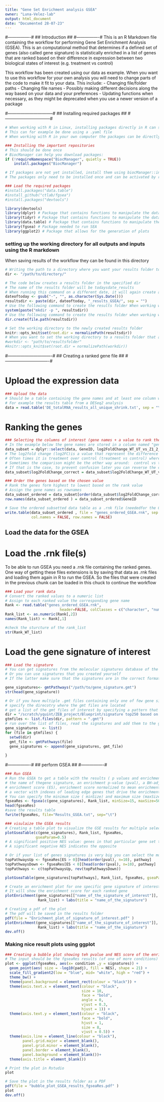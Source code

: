 ```yaml
---
title: "Gene Set Enrichment analysis GSEA"
owner: "Luna-Velez-lab"
output: html_document
date: "Documented 28-07-23"
---
```

#----------------#
## Introduction ##
#----------------#
This is an R Markdown file containing the workflow for performing Gene Set Enrichment Analysis (GSEA). This is an computational method that determines if a defined set of genes (also called gene signature) is statistically enriched in a list of genes that are ranked based on their difference in expression between two biological states of interest (e.g. treatment vs control)

This workflow has been created using our data as example. When you want to use this workflow for your own analysis you will need to change parts of the code to make it fit to your data.
This include: 
- Changing file/folder paths 
- Changing file names 
- Possibly making different decisions along the way based on your data and your preferences 
- Updating functions when necessary, as they might be deprecated when you use a newer version of a package

#--------------------------------#
## Installing required packages ##
#--------------------------------#

```r
# When working with R in Linux, installing packages directly in R can sometimes cause problems. To work around this you can install the required packages in the environment you are running R in
# This can for example be done using a .yaml file
# When working with R in your own computer the packages can be directly installed in R using the code below

### Installing the important repositories
# This should be done once 
# BiocManager can help you download packages:
if (!requireNamespace("BiocManager", quietly = TRUE))
    install.packages("BiocManager")

# If packages are not yet installed, install them using biocManager::install () or install.packages()
# The packages only need to be installed once and can be activated by running the library function

### Load the required packages 
#install.packages("data.table")
#install_github("ctlab/fgsea")
#install.packages("devtools")

library(devtools)
library(dplyr) # Package that contains functions to manipulate the data tables 
library(tidyr) # Package that contains functions to manipulate the data tables
library(data.table) # Package that contains functions to manipulate the data tables
library(fgsea) # Package needed to run SEA 
library(ggplot2) # Package that allows for the generation of plots 

```

### setting up the working directory for all outputs and inputs using the R markdown
When saving results of the workflow they can be found in this directory 
```r
# Writing the path to a directory where you want your results folder to be placed in
dir <- "/path/to/directory/"

# The code below creates a results folder in the specified dir 
# The name of the results folder will be todaysdate_results
# When running this command on a different date, it will again create a new folder
dateoftoday <- gsub("-", "", as.character(Sys.Date()))
resultsdir <- paste(dir, dateoftoday, "_results_GSEA/", sep = "")
# Use the following command to create the results folder When working with R in linux
system(paste("mkdir -p ", resultsdir))
# Use the following command to create the results folder when working with R in your computer
dir.create(file.path(resultsdir))

```


```r
# Set the working directory to the newly created results folder  
knitr::opts_knit$set(root.dir = normalizePath(resultsdir))
# When you want to set the working directory to a results folder that already exists
#workdir <- "path/to/resultsfolder"
#knitr::opts_knit$set(root.dir = normalizePath(workdir))
```

#-------------------------------#
## Creating a ranked gene file ##
#-------------------------------#

# Upload the expression data
```r

### Upload the data
# Should be a table containing the gene names and at least one column with corresponding values that can be used to rank them 
# For example the results table from a DESeq2 analysis
data = read.table('DE_totalRNA_results_all_unique_shrink.txt', sep = "\t", stringsAsFactors = F, header = TRUE)

```

# Ranking the genes
```r
### Selecting the columns of interest (gene names + a value to rank them by)
# In the example below the gene names are stored in a column named "geneID" and the ranked value that are used are the log2foldchange values for a comparison of interest stored in a column named log2FoldChange_WT_UT_vs_Z1_2_24h 
data_subset = dplyr::select(data, GeneID, log2FoldChange_WT_UT_vs_Z1_2_24h)
# The log2fold change (log2FC)is a value that represent the difference in expression between two biological states (one over the other)
# Often times it is treatment over control (treatment vs control) where a positive log2fC means that the gene is expressed higher in treatment compared to control and a negative log2FC means it is lower expressed in the treatment compared to the control
# Sometimes the comparison might be the other way around:  control vs treatment
# If that is the case, to prevent confusion later you can reverse the comparison (to treatment vs control) by multiplying the lo2fc values by -1 
data_subset$log2FoldChange_correct = data_subset$log2FoldChange_WT_UT_vs_Z1_2_24h*-1

### Order the genes based on the chosen value 
# Rank the genes form highest to lowest based on the rank value
# Assign the gene names as rownames
data_subset_ordered = data_subset[order(data_subset$log2FoldChange_correct, decreasing = TRUE),]
row.names(data_subset_ordered ) = data_subset_ordered$GeneID

# Save the ordered subsetted data table as a .rnk file (neededfor the GSEA)
write.table(data_subset_ordered , file = "genes_ordered_GSEA.rnk", sep = "\t",
            col.names = FALSE, row.names = FALSE)

```


## Load the data for the GSEA ##

# Load the .rnk file(s)
To be able to run GSEA you need a .rnk file containing the ranked genes. One way of getting these files extensions is by saving that data as .rnk files and loading them again in R to run the GSEA. So the files that were created in the previous chunk can be loaded in this chuck to continue the workflow
```r
### Load your rank data 
# Convert the ranked values to a numeric list
# Assign to each ranked value the corresponding gene name
Rank <- read.table("genes_ordered_GSEA.rnk",
                         header=FALSE, colClasses = c("character", "numeric"))
Rank_list <- as.numeric(Rank[,2])
names(Rank_list) <- Rank[,1]

#check the sturcture of the rank_list
str(Rank_WT_list)

```

# Load the gene signature of interest 
```r
### Load the signature
# You can get signatures from the molecular signatures database of the Broad institute : <https://www.gsea-msigdb.org/gsea/msigdb/index.jspeither> 
# Or you can use signatures that you created yourself 
# If the latter make sure that the signatures are in the correct format see <https://docs.gsea-msigdb.org/#GSEA/Data_Formats/>

gene_signatures<- gmtPathways("/path/to/gene_signature.gmt")
str(head(gene_signature))

# Or if you have multiple .gmt files containing only one of few gene signature(s), you can combined them to allow GSEA for all of them at the same time 
# specify the direcotry where the gmt files are located
# get a list of the gmt files of interest by specifying a pattern that is resent in the file names of all those files
dir = "/scratch/yquint/ZEB_project/Blueprint/signature top250 based on TPMs for each cell type/"
gtmfiles <- list.files(dir, pattern = ".gmt")
# run over the list of files, read the signatures and add them to the gtm_list
gene_signatures  <- list()
for (file in gtmfiles) {
  setwd(dir)
  gmt_file <- gmtPathways(file)
  gene_signatures <- append(gene_signatures, gmt_file)
  
}

```

#----------------#
## perform GSEA ##
#----------------#

```r
### Run GSEA
# Run the GSEA to get a table with the results ( p values and enrichment scores) for each gene signature containing:
# the name of thegene signature, an enrichment p-value (pval), a BH-adjusted p-value (padj), the expected error for the standard deviation of the P-value logarithm (log2err),
# enrichment score (ES), enrichment score normalized to mean enrichment of random samples of the same size (NES), size of the pathway after removing genes not present in the ranked gene list (size) and 
# a vector with indexes of leading edge genes that drive the enrichment
# You can specify the minimum size ( minSize) and maximum size (maxSize) for a gene signature to be included for GSEA
fgseaRes <- fgsea(c(gene_signatures), Rank_list, minSize=15, maxSize=500, eps = 0.0)
head(fgseaRes)
#save the results table 
fwrite(fgseaRes, file="Results_GSEA.txt", sep="\t")

### visulaize the GSEA results 
# Creating a table plot to visualize the GSE results for multiple selected pathways
plotGseaTable(c(gene_signatures), Rank_list, fgseaRes, 
              gseaParam=0.5)
# A significant positive NES value: genes in that particular gene set tend to appear in the top of the the ranked gene list (= upregulated genes)
# A significant negative NES indicates the opposite 

# Or if your list of genes signatures is very big you can select the most significantly enriched signatures among the upregulated and downregulated genes to be plotted
topPathwaysUp <- fgseaRes[ES > 0][head(order(pval), n=10), pathway]
topPathwaysDown <- fgseaRes[ES < 0][head(order(pval), n=10), pathway]
topPathways <- c(topPathwaysUp, rev(topPathwaysDown))

plotGseaTable(gene_signatures[topPathways], Rank_list, fgseaRes, gseaParam=0.5)

# Create an enrichment plot for one specific gene signature of interest 
# It will show the enrichment score for each ranked gene
plotEnrichment(gene_signatures[["name_of_the_signature_of_interest"]],
               Rank_list) + labs(title = "name_of_the_signature")

# Creating a pdf of the plot
# The pdf will be saved in the results folder
pdf(file = "Enrichment_plot_of_signature_of_interest.pdf" )
plotEnrichment(gene_signatures[["name_of_the_signature_of_interest"]],
               Rank_list) + labs(title = "name_of_the_signature")
dev.off()

```

### Making nice result plots using ggplot
```r
### Creating a bubble plot showing teh pvalue and NES score of the enriched signatures 
# The input should be the fgseaRes results (of one of more conditions) with an additional column (named "condition") specifying the condition(s)
plot <- ggplot(fgseaRes, aes(x= condition ,y = signatures)) +
  geom_point(aes( size = -log10(padj), fill = NES), shape = 21) +
  scale_fill_gradient2(low = "blue", mid= "white", high = "red") +
  theme_bw() +
  theme(panel.background = element_rect(colour = "black")) +
  theme(axis.text.x = element_text(colour = "black", 
                                   size = 10,
                                   face = "bold",
                                   angle = 0, 
                                   vjust = 0.3,
                                   hjust = 1)) +
  theme(axis.text.y = element_text(colour = "black",
                                   face = "bold",
                                   hjust = 1,
                                   size = 8,
                                   vjust = 0.5)) +
  theme(axis.line = element_line(colour = "black"),
        panel.grid.major = element_blank(),
        panel.grid.minor = element_blank(),
        panel.border = element_blank(),
        panel.background = element_blank())+
  theme(axis.title = element_blank())

# Print the plot in Rstudio
plot

# Save the plot in the results folder as a PDF
pdf(file = "bubble_plot_GSEA_results_fgseaRes.pdf" )
plot
dev.off()


```

